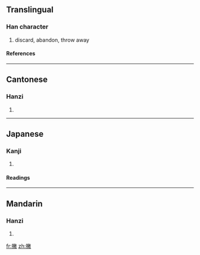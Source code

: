 ==Translingual==

===Han character===
{{Han char|rn=64|rad=手|as=12|sn=15|four=5804<sub>0</sub>|canj=手火月大 (QFBK)}}
# discard, abandon, throw away

====References====
{{Han ref|kx=0453.220|dkj=12678|dj=0803.050|hdz=31945.050|uh=6487|ud=25735|bh=BA4A|bd=47690}}

----
==Cantonese==

===Hanzi===
{{yue-hanzi|jyut=|y=pit3}}
# {{defn|Cantonese}}

----
==Japanese==

===Kanji===
{{ja-kanji|grade=|rs=手12}}
# {{defn|Japanese}} 

====Readings====
{{ja-readings|on=[[へつ]] (hetsu), [[へち]] (hechi), [[へい]] (hei)|kun=[[ぬぐう]] (nuguu)}}

----
==Mandarin==

===Hanzi===
{{cmn-hanzi|pin=[[piē]] (pie1), [[piě]] (pie3)|wg=p'ieh<sup>1</sup>, p'ieh<sup>3</sup>}}
# {{defn|Mandarin}}

[[fr:撇]]
[[zh:撇]]